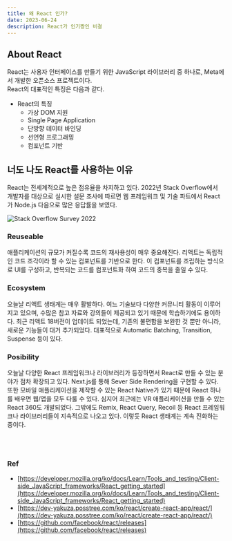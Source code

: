 ```yaml
---
title: 왜 React 인가?
date: 2023-06-24
description: React가 인기짱인 비결
---
```


## About React

React는 사용자 인터페이스를 만들기 위한 JavaScript 라이브러리 중 하나로, Meta에서 개발한 오픈소스 프로젝트이다.<br />
React의 대표적인 특징은 다음과 같다.<br />

- React의 특징
  - 가상 DOM 지원
  - Single Page Application
  - 단방향 데이터 바인딩
  - 선언형 프로그래밍
  - 컴포넌트 기반

## 너도 나도 React를 사용하는 이유

React는 전세계적으로 높은 점유율을 차지하고 있다. 2022년 Stack Overflow에서 개발자를 대상으로 실시한 설문 조사에 따르면 웹 프레임워크 및 기술 파트에서 React가 Node.js 다음으로 많은 응답률을 보였다.

![Stack Overflow Survey 2022](/20230626/stackoverflowsurvey.jpg)

### Reuseable

애플리케이션의 규모가 커질수록 코드의 재사용성이 매우 중요해진다. 리액트는 독립적인 코드 조각이라 할 수 있는 컴포넌트를 기반으로 한다. 이 컴포넌트를 조립하는 방식으로 UI를 구성하고, 반복되는 코드를 컴포넌트화 하여 코드의 중복을 줄일 수 있다.

### Ecosystem

오늘날 리액트 생태계는 매우 활발하다. 여느 기술보다 다양한 커뮤니티 활동이 이루어지고 있으며, 수많은 참고 자료와 강의들이 제공되고 있기 때문에 학습하기에도 용이하다. 최근 리액트 18버전이 업데이트 되었는데, 기존의 불편함을 보완한 것 뿐만 아니라, 새로운 기능들이 대거 추가되었다. 대표적으로 Automatic Batching, Transition, Suspense 등이 있다.

### Posibility

오늘날 다양한 React 프레임워크나 라이브러리가 등장하면서 React로 만들 수 있는 분야가 점차 확장되고 있다. Next.js를 통해 Sever Side Rendering을 구현할 수 있다. 또한 모바일 애플리케이션을 제작할 수 있는 React Native가 있기 때문에 React 하나를 배우면 웹/앱을 모두 다룰 수 있다. 심지어 최근에는 VR 애플리케이션을 만들 수 있는 React 360도 개발되었다. 그밖에도 Remix, React Query, Recoil 등 React 프레임워크나 라이브러리들이 지속적으로 나오고 있다. 이렇듯 React 생태계는 계속 진화하는 중이다.

<br />
<br />

### Ref

- [https://developer.mozilla.org/ko/docs/Learn/Tools_and_testing/Client-side_JavaScript_frameworks/React_getting_started](https://developer.mozilla.org/ko/docs/Learn/Tools_and_testing/Client-side_JavaScript_frameworks/React_getting_started)
- [https://dev-yakuza.posstree.com/ko/react/create-react-app/react/](https://dev-yakuza.posstree.com/ko/react/create-react-app/react/)
- [https://github.com/facebook/react/releases](https://github.com/facebook/react/releases)
